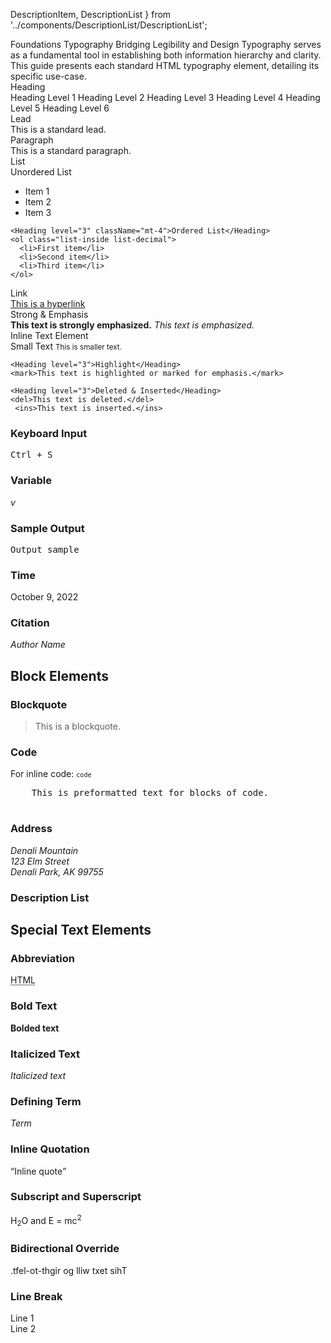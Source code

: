   DescriptionItem,
  DescriptionList
} from '../components/DescriptionList/DescriptionList';


<Meta title="Foundations/Typography" />

<Unstyled>
  <Subheading>Foundations</Subheading>
  <Heading level="1">Typography</Heading>
  <Lead>Bridging Legibility and Design</Lead>
  Typography serves as a fundamental tool in establishing both information hierarchy and clarity. This guide presents each standard HTML typography element, detailing its specific use-case.

  <div class="flex items-center gap-2">
    <Heading level="2">Heading</Heading>
    <Icon className="mt-2" name="icon-action-arrowhead-right-circle"/>
  </div>

  <div class="canvas-alt p-8">
    <Heading level={1}>Heading Level 1</Heading>
    <Heading level={2}>Heading Level 2</Heading>
    <Heading level={3}>Heading Level 3</Heading>
    <Heading level={4}>Heading Level 4</Heading>
    <Heading level={5}>Heading Level 5</Heading>
    <Heading level={6}>Heading Level 6</Heading>
  </div>

  <div class="flex items-center gap-2">
    <Heading level="2">Lead</Heading>
    <Icon className="mt-2" name="icon-action-arrowhead-right-circle"/>
  </div>
    <div class="canvas-alt p-8">
      <Lead>This is a standard lead.</Lead>
    </div>


  <div class="flex items-center gap-2">
    <Heading level="2">Paragraph</Heading>
    <Icon className="mt-2" name="icon-action-arrowhead-right-circle"/>
  </div>
  <div class="canvas-alt p-8">
    <Paragraph>This is a standard paragraph.</Paragraph>
  </div>

 <div class="flex items-center gap-2">
    <Heading level="2">List</Heading>
    <Icon className="mt-2" name="icon-action-arrowhead-right-circle"/>
  </div>
  <div class="canvas-alt p-8">
   <Heading level="3">Unordered List</Heading>
    <ul class="list-inside list-disc">
      <li>Item 1</li>
      <li>Item 2</li>
      <li>Item 3</li>
    </ul>

    <Heading level="3" className="mt-4">Ordered List</Heading>
    <ol class="list-inside list-decimal">
      <li>First item</li>
      <li>Second item</li>
      <li>Third item</li>
    </ol>
  </div>


<div class="flex items-center gap-2">
    <Heading level="2">Link</Heading>
    <Icon className="mt-2" name="icon-action-arrowhead-right-circle"/>
  </div>
  <div class="canvas-alt p-8">
   <a href="#">This is a hyperlink</a>
  </div>

  <div class="flex items-center gap-2">
    <Heading level="2">Strong & Emphasis</Heading>
    <Icon className="mt-2" name="icon-action-arrowhead-right-circle"/>
  </div>
  <div class="canvas-alt p-8">
  <strong>This text is strongly emphasized.</strong>
  <em>This text is emphasized.</em>
  </div>


  <div class="flex items-center gap-2">
    <Heading level="2">Inline Text Element</Heading>
    <Icon className="mt-2" name="icon-action-arrowhead-right-circle"/>
  </div>
  <div class="canvas-alt p-8">
    <Heading level="3">Small Text</Heading>
    <small>This is smaller text.</small>

    <Heading level="3">Highlight</Heading>
    <mark>This text is highlighted or marked for emphasis.</mark>

    <Heading level="3">Deleted & Inserted</Heading>
    <del>This text is deleted.</del>
     <ins>This text is inserted.</ins>


  </div>
 

  ### 


  ### Keyboard Input
  <kbd>Ctrl + S</kbd>

  ### Variable
  <var>v</var>

  ### Sample Output
  <samp>Output sample</samp>

  ### Time
  <time dateTime="2022-10-09">October 9, 2022</time>

  ### Citation
  <cite>Author Name</cite>

  ## Block Elements <a name="block-elements"></a>
  ### Blockquote
  <blockquote>
    This is a blockquote.
  </blockquote>

  ### Code
  For inline code: <code>`code`</code>
  <pre>
    This is preformatted text for blocks of code.
  </pre>

  ### Address
  <address>
    Denali Mountain<br />
    123 Elm Street<br />
    Denali Park, AK 99755
  </address>

  ### Description List
  <DescriptionList>
    <DescriptionItem term="Term 1" description="Description for Term 1" />
    <DescriptionItem term="Term 2" description="Description for Term 2" />
  </DescriptionList>


  ## Special Text Elements <a name="special-text-elements"></a>
  ### Abbreviation
  <abbr title="Hypertext Markup Language">HTML</abbr>

  ### Bold Text
  <b>Bolded text</b>

  ### Italicized Text
  <i>Italicized text</i>

  ### Defining Term
  <dfn>Term</dfn>

  ### Inline Quotation
  <q>Inline quote</q>

  ### Subscript and Superscript
  H<sub>2</sub>O and E = mc<sup>2</sup>

  ### Bidirectional Override
  <bdo dir="rtl">This text will go right-to-left.</bdo>

  ### Line Break
  Line 1<br/>Line 2

</Unstyled>
